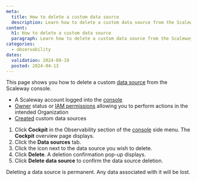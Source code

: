 ```yaml
---
meta:
  title: How to delete a custom data source
  description: Learn how to delete a custom data source from the Scaleway console. Follow the steps to navigate to the data sources tab, select the data source, and confirm its deletion.
content:
  h1: How to delete a custom data source
  paragraph: Learn how to delete a custom data source from the Scaleway console. Follow the steps to navigate to the data sources tab, select the data source, and confirm its deletion.
categories:
  - observability
dates:
  validation: 2024-09-19
  posted: 2024-04-13
---
```


This page shows you how to delete a custom [data source](/observability/cockpit/concepts/#data-sources) from the Scaleway console.

<Macro id="requirements" />

  - A Scaleway account logged into the [console](https://console.scaleway.com)
  - [Owner](/identity-and-access-management/iam/concepts/#owner) status or [IAM permissions](/identity-and-access-management/iam/concepts/#permission) allowing you to perform actions in the intended Organization
  - [Created](/observability/cockpit/how-to/create-external-data-sources/) custom data sources

1. Click **Cockpit** in the Observability section of the [console](https://console.scaleway.com/) side menu. The **Cockpit** overview page displays.
2. Click the **Data sources** tab.
3. Click the <Icon name="more" /> icon next to the data source you wish to delete.
4. Click **Delete**. A deletion confirmation pop-up displays.
5. Click **Delete data source** to confirm the data source deletion.

<Message type="important">
  Deleting a data source is permanent. Any data associated with it will be lost.
</Message>

